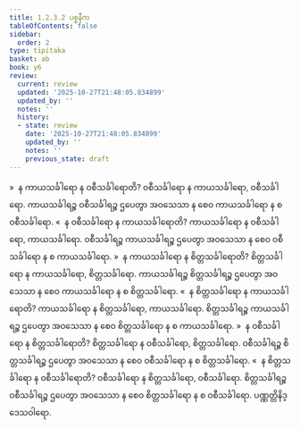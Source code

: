 ```yaml
---
title: 1.2.3.2 ပစ္စနီက
tableOfContents: false
sidebar:
  order: 2
type: tipitaka
basket: ab
book: y6
review:
  current: review
  updated: '2025-10-27T21:48:05.834899'
  updated_by: ''
  notes: ''
  history:
  - state: review
    date: '2025-10-27T21:48:05.834899'
    updated_by: ''
    notes: ''
    previous_state: draft
---
```



<ReviewStatus review={frontmatter.review} showDetails={true} />

<HypothesisAnnotation frontmatter={frontmatter} />

<DynamicBreadcrumb />

<Division number="17" book="y6" e="ch" v="34" p="5">

<Paragraph number="112" book="y6">
»  န ကာယသင်္ခါရော န ဝစီသင်္ခါရောတိ?
</Paragraph>

<Paragraph number="113" book="y6">
ဝစီသင်္ခါရော န ကာယသင်္ခါရော, ဝစီသင်္ခါရော. ကာယသင်္ခါရဉ္စ ဝစီသင်္ခါရဉ္စ ဌပေတွာ အဝသေသာ န စေဝ ကာယသင်္ခါရော န စ ဝစီသင်္ခါရော.
</Paragraph>

<Paragraph number="114" book="y6">
«  န ဝစီသင်္ခါရော န ကာယသင်္ခါရောတိ?
</Paragraph>

<Paragraph number="115" book="y6">
ကာယသင်္ခါရော န ဝစီသင်္ခါရော, ကာယသင်္ခါရော. ဝစီသင်္ခါရဉ္စ ကာယသင်္ခါရဉ္စ ဌပေတွာ အဝသေသာ န စေဝ ဝစီသင်္ခါရော န စ ကာယသင်္ခါရော.
</Paragraph>

<Paragraph number="116" book="y6">
»  န ကာယသင်္ခါရော န စိတ္တသင်္ခါရောတိ?
</Paragraph>

<Paragraph number="117" book="y6">
စိတ္တသင်္ခါရော န ကာယသင်္ခါရော, စိတ္တသင်္ခါရော. ကာယသင်္ခါရဉ္စ စိတ္တသင်္ခါရဉ္စ ဌပေတွာ အဝသေသာ န စေဝ ကာယသင်္ခါရော န စ စိတ္တသင်္ခါရော.
</Paragraph>

<Paragraph number="118" book="y6">
«  န စိတ္တသင်္ခါရော န ကာယသင်္ခါရောတိ?
</Paragraph>

<Paragraph number="119" book="y6">
ကာယသင်္ခါရော န စိတ္တသင်္ခါရော, ကာယသင်္ခါရော. စိတ္တသင်္ခါရဉ္စ ကာယသင်္ခါရဉ္စ ဌပေတွာ အဝသေသာ န စေဝ စိတ္တသင်္ခါရော န စ ကာယသင်္ခါရော.
</Paragraph>

</Division>
<Division number="18" book="y6" e="ch" v="34" p="5">

<Paragraph number="120" book="y6">
»  န ဝစီသင်္ခါရော န စိတ္တသင်္ခါရောတိ?
</Paragraph>

<Paragraph number="121" book="y6">
စိတ္တသင်္ခါရော န ဝစီသင်္ခါရော, စိတ္တသင်္ခါရော. ဝစီသင်္ခါရဉ္စ စိတ္တသင်္ခါရဉ္စ ဌပေတွာ အဝသေသာ န စေဝ ဝစီသင်္ခါရော န စ စိတ္တသင်္ခါရော.
</Paragraph>

<Paragraph number="122" book="y6">
«  န စိတ္တသင်္ခါရော န ဝစီသင်္ခါရောတိ?
</Paragraph>

<Paragraph number="123" book="y6">
ဝစီသင်္ခါရော န စိတ္တသင်္ခါရော, ဝစီသင်္ခါရော. စိတ္တသင်္ခါရဉ္စ ဝစီသင်္ခါရဉ္စ ဌပေတွာ အဝသေသာ န စေဝ စိတ္တသင်္ခါရော န စ ဝစီသင်္ခါရော.

</Paragraph>
</Division>

<Paragraph number="124" type="center" book="y6">
ပဏ္ဏတ္တိနိဒ္ဒေသဝါရော.
</Paragraph>
